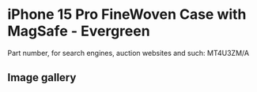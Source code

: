 # iPhone 15 Pro FineWoven Case with MagSafe - Evergreen

Part number, for search engines, auction websites and such: MT4U3ZM/A

## Image gallery

<div style={{ width: "768px" }}>
  <GalleryComponent
    images={[
      {
        original: "/everysource/MT4U3",
        thumbnail: "/everypreview/MT4U3",
      },
      {
        original: "/everysource/MT4U3_AV1",
        thumbnail: "/everypreview/MT4U3_AV1",
      },
      {
        original: "/everysource/MT4U3_AV2",
        thumbnail: "/everypreview/MT4U3_AV2",
      },
      {
        original: "/everysource/MT4U3_AV3",
        thumbnail: "/everypreview/MT4U3_AV3",
      },
      {
        original: "/everysource/MT4U3_AV4",
        thumbnail: "/everypreview/MT4U3_AV4",
      },
      {
        original: "/everysource/MT4U3_AV5",
        thumbnail: "/everypreview/MT4U3_AV5",
      }
    ]}
  />
</div>